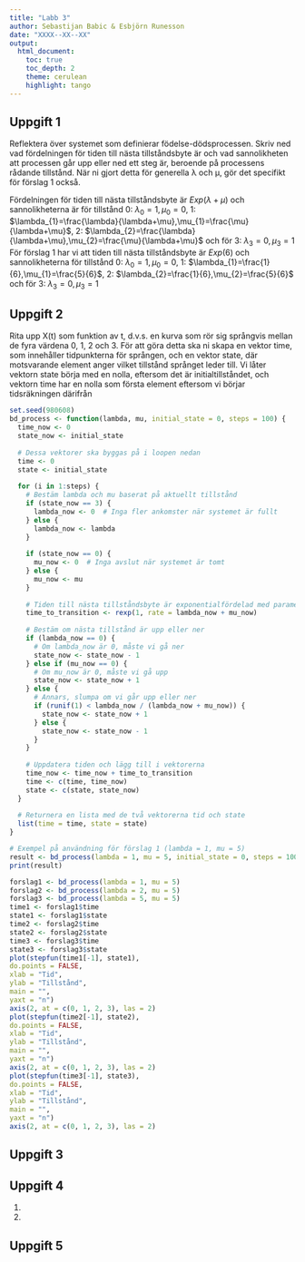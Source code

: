 ```yaml
---
title: "Labb 3"
author: Sebastijan Babic & Esbjörn Runesson
date: "XXXX--XX--XX"
output: 
  html_document:
    toc: true                
    toc_depth: 2             
    theme: cerulean          
    highlight: tango         
---
```


## Uppgift 1
Reflektera över systemet som definierar födelse-dödsprocessen. Skriv ned vad fördelningen för tiden till nästa
tillståndsbyte är och vad sannolikheten att processen går upp eller ned ett steg är, beroende på processens
rådande tillstånd. När ni gjort detta för generella λ och µ, gör det specifikt för förslag 1 också.

Fördelningen för tiden till nästa tillståndsbyte är $Exp(\lambda+\mu)$ och sannolikheterna är för tillstånd 0: $\lambda_{0}=1,\mu_{0}=0$, 1: $\lambda_{1}=\frac{\lambda}{\lambda+\mu},\mu_{1}=\frac{\mu}{\lambda+\mu}$, 2: $\lambda_{2}=\frac{\lambda}{\lambda+\mu},\mu_{2}=\frac{\mu}{\lambda+\mu}$ och för 3: $\lambda_{3}=0,\mu_{3}=1$ För förslag 1 har vi att tiden till nästa tillståndsbyte är $Exp(6)$ och sannolikheterna för tillstånd 0: $\lambda_{0}=1,\mu_{0}=0$, 1: $\lambda_{1}=\frac{1}{6},\mu_{1}=\frac{5}{6}$, 2: $\lambda_{2}=\frac{1}{6},\mu_{2}=\frac{5}{6}$ och för 3: $\lambda_{3}=0,\mu_{3}=1$

## Uppgift 2
Rita upp X(t) som funktion av t, d.v.s. en kurva som rör sig språngvis mellan de fyra värdena 0, 1, 2 och
3. För att göra detta ska ni skapa en vektor time, som innehåller tidpunkterna för sprången, och en vektor
state, där motsvarande element anger vilket tillstånd språnget leder till. Vi låter vektorn state börja med
en nolla, eftersom det är initialtillståndet, och vektorn time har en nolla som första element eftersom vi
börjar tidsräkningen därifrån

```r
set.seed(980608)
bd_process <- function(lambda, mu, initial_state = 0, steps = 100) {
  time_now <- 0
  state_now <- initial_state
  
  # Dessa vektorer ska byggas på i loopen nedan
  time <- 0
  state <- initial_state
  
  for (i in 1:steps) {
    # Bestäm lambda och mu baserat på aktuellt tillstånd
    if (state_now == 3) {
      lambda_now <- 0  # Inga fler ankomster när systemet är fullt
    } else {
      lambda_now <- lambda
    }
    
    if (state_now == 0) {
      mu_now <- 0  # Inga avslut när systemet är tomt
    } else {
      mu_now <- mu
    }
    
    # Tiden till nästa tillståndsbyte är exponentialfördelad med parameter lambda_now + mu_now
    time_to_transition <- rexp(1, rate = lambda_now + mu_now)
    
    # Bestäm om nästa tillstånd är upp eller ner
    if (lambda_now == 0) {
      # Om lambda_now är 0, måste vi gå ner
      state_now <- state_now - 1
    } else if (mu_now == 0) {
      # Om mu_now är 0, måste vi gå upp
      state_now <- state_now + 1
    } else {
      # Annars, slumpa om vi går upp eller ner
      if (runif(1) < lambda_now / (lambda_now + mu_now)) {
        state_now <- state_now + 1
      } else {
        state_now <- state_now - 1
      }
    }
    
    # Uppdatera tiden och lägg till i vektorerna
    time_now <- time_now + time_to_transition
    time <- c(time, time_now)
    state <- c(state, state_now)
  }
  
  # Returnera en lista med de två vektorerna tid och state
  list(time = time, state = state)
}

# Exempel på användning för förslag 1 (lambda = 1, mu = 5)
result <- bd_process(lambda = 1, mu = 5, initial_state = 0, steps = 100)
print(result)

forslag1 <- bd_process(lambda = 1, mu = 5)
forslag2 <- bd_process(lambda = 2, mu = 5)
forslag3 <- bd_process(lambda = 5, mu = 5)
time1 <- forslag1$time
state1 <- forslag1$state
time2 <- forslag2$time
state2 <- forslag2$state
time3 <- forslag3$time
state3 <- forslag3$state
plot(stepfun(time1[-1], state1),
do.points = FALSE,
xlab = "Tid",
ylab = "Tillstånd",
main = "",
yaxt = "n")
axis(2, at = c(0, 1, 2, 3), las = 2)
plot(stepfun(time2[-1], state2),
do.points = FALSE,
xlab = "Tid",
ylab = "Tillstånd",
main = "",
yaxt = "n")
axis(2, at = c(0, 1, 2, 3), las = 2)
plot(stepfun(time3[-1], state3),
do.points = FALSE,
xlab = "Tid",
ylab = "Tillstånd",
main = "",
yaxt = "n")
axis(2, at = c(0, 1, 2, 3), las = 2)
```


## Uppgift 3



## Uppgift 4

1)

2)

## Uppgift 5
